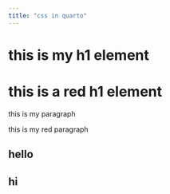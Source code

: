 ```yaml
---
title: "css in quarto"
---
```



<h1>this is my h1 element</h1>

<h1 class="title">this is a red h1 element</h1>

<p> this is my paragraph</p>

<p class="title">this is my red paragraph</p>


<h2 class="custom-subtitle">hello</h2>
<h2>hi</h2>

